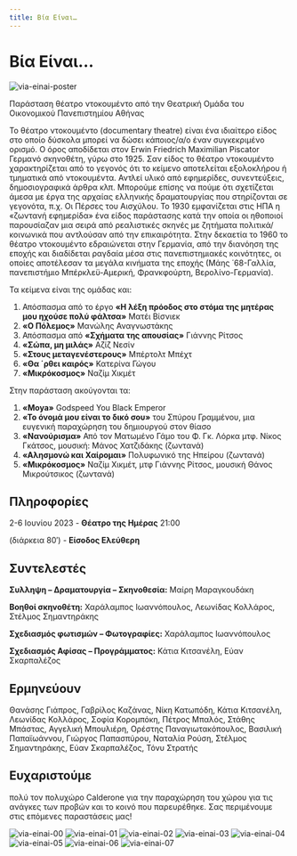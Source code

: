 ```yaml
---
title: Βία Είναι…
---
```


<Seo 
  title="Βία Είναι…"
  description="Μια παράσταση θέατρο ντοκουμέντο για τη βία, βασισμένη σε ντοκουμέντα και λογοτεχνικά αποσπάσματα, από τη Θεατρική Ομάδα του ΟΠΑ."
  image="https://theatrikiopa.vercel.app/img/via-einai/poster.png"
  imageAlt="Αφίσα της παράστασης Βία Είναι"
  url="https://theatrikiopa.vercel.app/parastaseis/2023/via-einai"
/>

# Βία Είναι…

![via-einai-poster](/img/via-einai/poster.png)

Παράσταση θέατρο ντοκουμέντο από την Θεατρική Ομάδα του Οικονομικού Πανεπιστημίου Αθήνας

Το θέατρο ντοκουμέντο (documentary theatre) είναι ένα ιδιαίτερο είδος στο οποίο δύσκολα μπορεί να δώσει κάποιος/α/ο έναν συγκεκριμένο ορισμό. Ο όρος αποδίδεται στον  Erwin Friedrich Maximilian Piscator Γερμανό σκηνοθέτη, γύρω στο 1925. Σαν είδος το θέατρο ντοκουμέντο χαρακτηρίζεται από το γεγονός ότι το κείμενο αποτελείται εξολοκλήρου ή τμηματικά από ντοκουμέντα. Αντλεί υλικό από εφημερίδες, συνεντεύξεις, δημοσιογραφικά άρθρα κλπ. Μπορούμε επίσης να πούμε ότι σχετίζεται άμεσα με έργα της αρχαίας ελληνικής δραματουργίας που στηρίζονται σε γεγονότα, π.χ. Οι Πέρσες του Αισχύλου. Το 1930 εμφανίζεται στις ΗΠΑ η «ζωντανή εφημερίδα» ένα είδος παράστασης κατά την οποία οι ηθοποιοί παρουσίαζαν μια σειρά από ρεαλιστικές σκηνές με ζητήματα πολιτικά/κοινωνικά που αντλούσαν από την επικαιρότητα. Στην δεκαετία το 1960 το θέατρο ντοκουμέντο εδραιώνεται στην Γερμανία, από την διανόηση της εποχής και διαδίδεται ραγδαία μέσα στις πανεπιστημιακές κοινότητες, οι οποίες αποτέλεσαν τα μεγάλα κινήματα της εποχής (Μάης ΄68-Γαλλία, πανεπιστήμιο Μπέρκλεϋ-Αμερική, Φρανκφούρτη, Βερολίνο-Γερμανία).

Τα κείμενα είναι της ομάδας και:
1. Απόσπασμα από το έργο **«Η λέξη πρόοδος  στο στόμα της μητέρας μου ηχούσε πολύ φάλτσα»** Ματέι Βίσνιεκ
2. **«Ο Πόλεμος»** Μανώλης Αναγνωστάκης
3. Απόσπασμα από **«Σχήματα της απουσίας»** Γιάννης Ρίτσος
4. **«Σώπα, μη μιλάς»** Αζίζ Νεσίν
5. **«Στους μεταγενέστερους»** Μπέρτολτ Μπέχτ
6. **«Θα ΄ρθει καιρός»** Κατερίνα Γώγου
7. **«Μικρόκοσμος»** Ναζίμ Χικμέτ

Στην παράσταση ακούγονται τα: 
1. **«Moya»** Godspeed You Black Emperor
2. **«Το όνομά μου είναι το δικό σου»** του Σπύρου Γραμμένου, μια ευγενική παραχώρηση του δημιουργού στον θίασο
3. **«Νανούρισμα»** Από τον Ματωμένο Γάμο του Φ. Γκ. Λόρκα μτφ. Νίκος Γκάτσος, μουσική: Μάνος Χατζιδάκης (ζωντανά)
4. **«Αλησμονώ και Χαίρομαι»** Πολυφωνικό της Ηπείρου (ζωντανά)
5. **«Μικρόκοσμος»** Ναζίμ Χικμέτ, μτφ Γιάννης Ρίτσος, μουσική Θάνος Μικρούτσικος (ζωντανά)

## Πληροφορίες
2-6 Ιουνίου 2023 - **Θέατρο της Ημέρας** 21:00

(διάρκεια 80′) - **Είσοδος Ελεύθερη**

## Συντελεστές
**Συλληψη – Δραματουργία – Σκηνοθεσία:** Μαίρη Μαραγκουδάκη

**Βοηθοί σκηνοθέτη:** Χαράλαμπος Ιωαννόπουλος, Λεωνίδας Κολλάρος, Στέλμος Σημαντηράκης

**Σχεδιασμός φωτισμών – Φωτογραφίες:** Χαράλαμπος Ιωαννόπουλος

**Σχεδιασμός Αφίσας – Προγράμματος:** Κάτια Κιτσανέλη, Εύαν Σκαρπαλέζος

## Ερμηνεύουν
Θανάσης Γιάπρος, Γαβρίλος Καζάνας, Νίκη Κατωπόδη, Κάτια Κιτσανέλη, Λεωνίδας Κολλάρος, Σοφία Κορομπόκη, Πέτρος Μπαλός, Στάθης Μπάστας, Αγγελική Μπουλιέρη, Ορέστης Παναγιωτακόπουλος, Βασιλική Παπαϊωάννου, Γιώργος Παπασπύρου, Ναταλία Ρούση, Στέλμος Σημαντηράκης, Εύαν Σκαρπαλέζος, Τόνυ Στρατής

## Ευχαριστούμε
πολύ τον πολυχώρο Calderone για την παραχώρηση του χώρου για τις ανάγκες των προβών και το κοινό που παρευρέθηκε. Σας περιμένουμε στις επόμενες παραστάσεις μας!

<ResponsiveYouTube videoId="m1oA48XIdqA"/>

![via-einai-00](/img/via-einai/00.png)
![via-einai-01](/img/via-einai/01.png)
![via-einai-02](/img/via-einai/02.png)
![via-einai-03](/img/via-einai/03.png)
![via-einai-04](/img/via-einai/04.png)
![via-einai-05](/img/via-einai/05.png)
![via-einai-06](/img/via-einai/06.png)
![via-einai-07](/img/via-einai/07.png)
